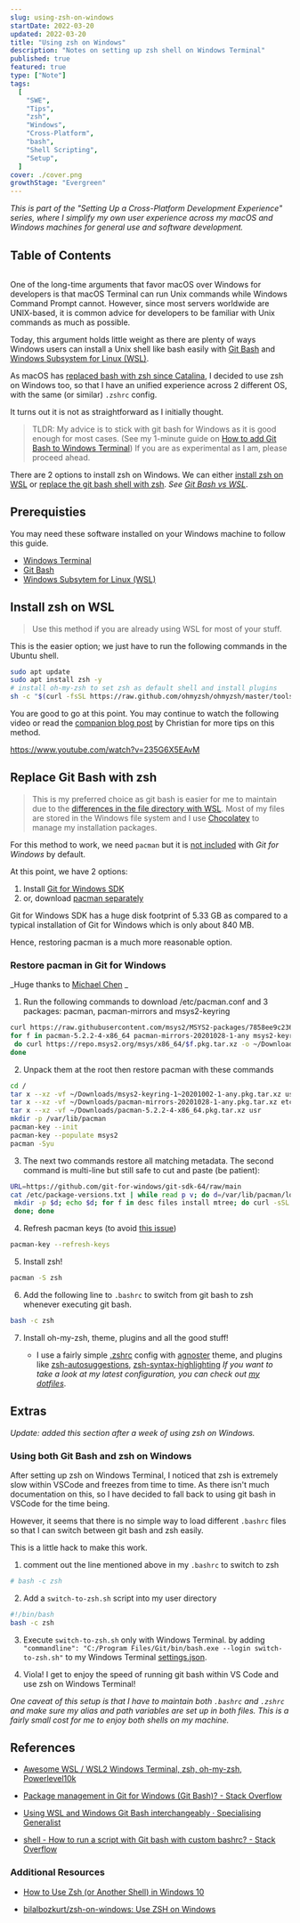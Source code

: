 ```yaml
---
slug: using-zsh-on-windows
startDate: 2022-03-20
updated: 2022-03-20
title: "Using zsh on Windows"
description: "Notes on setting up zsh shell on Windows Terminal"
published: true
featured: true
type: ["Note"]
tags:
  [
    "SWE",
    "Tips",
    "zsh",
    "Windows",
    "Cross-Platform",
    "bash",
    "Shell Scripting",
    "Setup",
  ]
cover: ./cover.png
growthStage: "Evergreen"
---
```


<BasicImage
  src="https://res.cloudinary.com/wtkw/image/upload/v1647790544/waltertengcom/garden/using-zsh-on-windows/cover_jyxvff.png"
  alt="cover"
/>

_This is part of the "Setting Up a Cross-Platform Development Experience" series, where I simplify my own user experience across my macOS and Windows machines for general use and software development._

## Table of Contents

```toc

```

One of the long-time arguments that favor macOS over Windows for developers is that macOS Terminal can run Unix commands while Windows Command Prompt cannot. However, since most servers worldwide are UNIX-based, it is common advice for developers to be familiar with Unix commands as much as possible.

Today, this argument holds little weight as there are plenty of ways Windows users can install a Unix shell like bash easily with
[Git Bash](https://gitforwindows.org/) and [Windows Subsystem for Linux (WSL)](https://docs.microsoft.com/en-us/windows/wsl/install).

As macOS has [replaced bash with zsh since Catalina](https://www.theverge.com/2019/6/4/18651872/apple-macos-catalina-zsh-bash-shell-replacement-features), I decided to use zsh on Windows too, so that I have an unified experience across 2 different OS, with the same (or similar) `.zshrc` config.

It turns out it is not as straightforward as I initially thought.

> TLDR: My advice is to stick with git bash for Windows as it is good enough for most cases. (See my 1-minute guide on [How to add Git Bash to Windows Terminal](/garden/how-to-add-git-bash-to-windows-terminal)) If you are as experimental as I am, please proceed ahead.

There are 2 options to install zsh on Windows. We can either [install zsh on WSL](#install-zsh-on-wsl) or [replace the git bash shell with zsh](#replace-git-bash-with-zsh). _See [Git Bash vs WSL](https://www.reddit.com/r/git/comments/fkpjou/windows_git_bash_vs_cygwin_vs_windows_subsystem/)_.

## Prerequisties

You may need these software installed on your Windows machine to follow this guide.

- [Windows Terminal](https://www.microsoft.com/en-us/p/windows-terminal/9n0dx20hk701)
- [Git Bash](https://gitforwindows.org/)
- [Windows Subsytem for Linux (WSL)](https://docs.microsoft.com/en-us/windows/wsl/install)

## Install zsh on WSL

> Use this method if you are already using WSL for most of your stuff.

This is the easier option; we just have to run the following commands in the Ubuntu shell.

```bash
sudo apt update
sudo apt install zsh -y
# install oh-my-zsh to set zsh as default shell and install plugins
sh -c "$(curl -fsSL https://raw.github.com/ohmyzsh/ohmyzsh/master/tools/install.sh)"
```

You are good to go at this point. You may continue to watch the following video or read the [companion blog post](https://www.the-digital-life.com/awesome-wsl-wsl2-terminal/) by Christian for more tips on this method.

https://www.youtube.com/watch?v=235G6X5EAvM

## Replace Git Bash with zsh

> This is my preferred choice as git bash is easier for me to maintain due to the [differences in the file directory with WSL](https://superuser.com/questions/1471994/git-bash-and-wsl-have-a-different-directory-structure). Most of my files are stored in the Windows file system and I use [Chocolatey](https://chocolatey.org/) to manage my installation packages.

For this method to work, we need `pacman` but it is [not included](https://github.com/git-for-windows/git/issues/397#issuecomment-140984199) with _Git for Windows_ by default.

At this point, we have 2 options:

1. Install [Git for Windows SDK](https://stackoverflow.com/questions/32712133/package-management-in-git-for-windows-git-bash/54740597#54740597)
2. or, download [pacman separately](https://stackoverflow.com/questions/32712133/package-management-in-git-for-windows-git-bash/65204171#65204171)

Git for Windows SDK has a huge disk footprint of 5.33 GB as compared to a typical installation of Git for Windows which is only about 840 MB.

Hence, restoring pacman is a much more reasonable option.

### Restore pacman in Git for Windows

_Huge thanks to [Michael Chen](https://stackoverflow.com/questions/32712133/package-management-in-git-for-windows-git-bash/65204171#65204171) _

1. Run the following commands to download /etc/pacman.conf and 3 packages: pacman, pacman-mirrors and msys2-keyring

```bash
curl https://raw.githubusercontent.com/msys2/MSYS2-packages/7858ee9c236402adf569ac7cff6beb1f883ab67c/pacman/pacman.conf -o /etc/pacman.conf
for f in pacman-5.2.2-4-x86_64 pacman-mirrors-20201028-1-any msys2-keyring-1~20201002-1-any;
 do curl https://repo.msys2.org/msys/x86_64/$f.pkg.tar.xz -o ~/Downloads/$f.pkg.tar.xz;
done
```

2. Unpack them at the root then restore pacman with these commands

```bash
cd /
tar x --xz -vf ~/Downloads/msys2-keyring-1~20201002-1-any.pkg.tar.xz usr
tar x --xz -vf ~/Downloads/pacman-mirrors-20201028-1-any.pkg.tar.xz etc
tar x --xz -vf ~/Downloads/pacman-5.2.2-4-x86_64.pkg.tar.xz usr
mkdir -p /var/lib/pacman
pacman-key --init
pacman-key --populate msys2
pacman -Syu
```

3.  The next two commands restore all matching metadata. The second command is multi-line but still safe to cut and paste (be patient):

```bash
URL=https://github.com/git-for-windows/git-sdk-64/raw/main
cat /etc/package-versions.txt | while read p v; do d=/var/lib/pacman/local/$p-$v;
 mkdir -p $d; echo $d; for f in desc files install mtree; do curl -sSL "$URL$d/$f" -o $d/$f;
 done; done
```

4. Refresh pacman keys (to avoid [this issue](https://github.com/msys2/MSYS2-packages/issues/2058))

```bash
pacman-key --refresh-keys
```

5. Install zsh!

```bash
pacman -S zsh
```

6. Add the following line to `.bashrc` to switch from git bash to zsh whenever executing git bash.

```bash
bash -c zsh
```

7. Install oh-my-zsh, theme, plugins and all the good stuff!

   - I use a fairly simple [.zshrc](https://github.com/davzoku/dotfiles) config with [agnoster](https://github.com/agnoster/agnoster-zsh-theme) theme, and plugins like [zsh-autosuggestions](https://github.com/zsh-users/zsh-autosuggestions), [zsh-syntax-highlighting](https://github.com/zsh-users/zsh-syntax-highlighting) _If you want to take a look at my latest configuration, you can check out [my dotfiles](https://github.com/davzoku/dotfiles)_.

## Extras

_Update: added this section after a week of using zsh on Windows._

### Using both Git Bash and zsh on Windows

After setting up zsh on Windows Terminal, I noticed that zsh is extremely slow within VSCode and freezes from time to time. As there isn't much documentation on this, so I have decided to fall back to using git bash in VSCode for the time being.

However, it seems that there is no simple way to load different `.bashrc` files so that I can switch between git bash and zsh easily.

This is a little hack to make this work.

1. comment out the line mentioned above in my `.bashrc` to switch to zsh

```bash
# bash -c zsh
```

2. Add a `switch-to-zsh.sh` script into my user directory

```bash
#!/bin/bash
bash -c zsh
```

3. Execute `switch-to-zsh.sh` only with Windows Terminal. by adding `"commandline": "C:/Program Files/Git/bin/bash.exe --login switch-to-zsh.sh"` to my Windows Terminal [settings.json](https://github.com/davzoku/dotfiles/blob/master/windows/windows-terminal/settings.json).

4. Viola! I get to enjoy the speed of running git bash within VS Code and use zsh on Windows Terminal!

<BasicImage
  src="https://res.cloudinary.com/wtkw/image/upload/v1647790545/waltertengcom/garden/using-zsh-on-windows/vscode-bash_fomn2y.png"
  alt="bash on VS Code"
/>

_One caveat of this setup is that I have to maintain both `.bashrc` and `.zshrc` and make sure my alias and path variables are set up in both files. This is a fairly small cost for me to enjoy both shells on my machine._

## References

- [Awesome WSL / WSL2 Windows Terminal, zsh, oh-my-zsh, Powerlevel10k](https://www.the-digital-life.com/awesome-wsl-wsl2-terminal/)

- [Package management in Git for Windows (Git Bash)? - Stack Overflow](https://stackoverflow.com/questions/32712133/package-management-in-git-for-windows-git-bash)

- [Using WSL and Windows Git Bash interchangeably · Specialising Generalist](https://quotidian-ennui.github.io/blog/2019/09/04/wsl-wingit-bash/)

- [shell - How to run a script with Git bash with custom bashrc? - Stack Overflow](https://stackoverflow.com/questions/22269023/how-to-run-a-script-with-git-bash-with-custom-bashrc)

### Additional Resources

- [How to Use Zsh (or Another Shell) in Windows 10](https://www.howtogeek.com/258518/how-to-use-zsh-or-another-shell-in-windows-10/)

- [bilalbozkurt/zsh-on-windows: Use ZSH on Windows](https://github.com/bilalbozkurt/zsh-on-windows)
